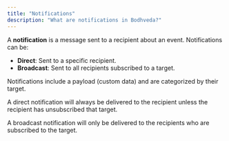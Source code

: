 ```yaml
---
title: "Notifications"
description: "What are notifications in Bodhveda?"
---
```


A **notification** is a message sent to a recipient about an event. Notifications can be:

-   **Direct**: Sent to a specific recipient.
-   **Broadcast**: Sent to all recipients subscribed to a target.

Notifications include a payload (custom data) and are categorized by their target.

A direct notification will always be delivered to the recipient unless the recipient has unsubscribed that target.

A broadcast notification will only be delivered to the recipients who are subscribed to the target.
